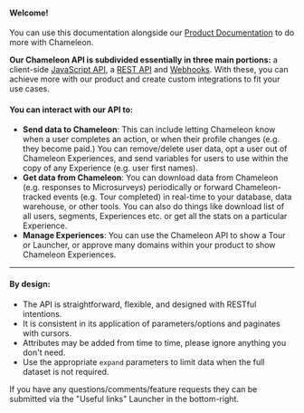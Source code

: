 #### Welcome!

You can use this documentation alongside our [Product Documentation](https://help.chameleon.io/) to do more with Chameleon.


**Our Chameleon API is subdivided essentially in three main portions:** a client-side [JavaScript API](/js/overview), a [REST API](/api/overview) and [Webhooks](/webhooks/overview). With these, you can achieve more with our product and create custom integrations to fit your use cases.

#### You can interact with our API to:

- **Send data to Chameleon**: This can include letting Chameleon know when a user completes an action, or when their profile changes (e.g. they become paid.) You can remove/delete user data, opt a user out of Chameleon Experiences, and send variables for users to use within the copy of any Experience (e.g. user first names).
- **Get data from Chameleon**: You can download data from Chameleon (e.g. responses to Microsurveys) periodically or forward Chameleon-tracked events (e.g. Tour completed) in real-time to your database, data warehouse, or other tools. You can also do things like download list of all users, segments, Experiences etc. or get all the stats on a particular Experience.
- **Manage Experiences**: You can use the Chameleon API to show a Tour or Launcher, or approve many domains within your product to show Chameleon Experiences.

-------

#### By design:

- The API is straightforward, flexible, and designed with RESTful intentions.
- It is consistent in its application of parameters/options and paginates with cursors.
- Attributes may be added from time to time, please ignore anything you don't need.
- Use the appropriate `expand` parameters to limit data when the full dataset is not required.



<Tip>If you have any questions/comments/feature requests they can be submitted via the "Useful links" Launcher in the bottom-right.</Tip>
